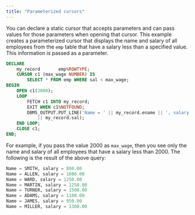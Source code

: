 ```yaml
---
title: "Parameterized cursors"
---
```


<div id="parameterized_cursors" class="registered_link"></div>

You can declare a static cursor that accepts parameters and can pass values for those parameters when opening that cursor. This example creates a parameterized cursor that displays the name and salary of all employees from the `emp` table that have a salary less than a specified value. This information is passed as a parameter.

```sql
DECLARE
    my_record       emp%ROWTYPE;
    CURSOR c1 (max_wage NUMBER) IS
        SELECT * FROM emp WHERE sal < max_wage;
BEGIN
    OPEN c1(2000);
    LOOP
        FETCH c1 INTO my_record;
        EXIT WHEN c1%NOTFOUND;
        DBMS_OUTPUT.PUT_LINE('Name = ' || my_record.ename || ', salary = '
            || my_record.sal);
    END LOOP;
    CLOSE c1;
END;
```

For example, if you pass the value 2000 as `max_wage`, then you see only the name and salary of all employees that have a salary less than 2000. The following is the result of the above query:

```sql
Name = SMITH, salary = 800.00
Name = ALLEN, salary = 1600.00
Name = WARD, salary = 1250.00
Name = MARTIN, salary = 1250.00
Name = TURNER, salary = 1500.00
Name = ADAMS, salary = 1100.00
Name = JAMES, salary = 950.00
Name = MILLER, salary = 1300.00
```
